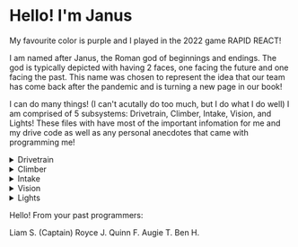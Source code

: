 # Hello! I'm Janus

My favourite color is purple and I played in the 2022 game RAPID REACT!

I am named after Janus, the Roman god of beginnings and endings. The god is typically depicted with having 2 faces, one facing the future and one facing the past. This name was chosen to represent the idea that our team has come back after the pandemic and is turning a new page in our book!

I can do many things! (I can't acutally do too much, but I do what I do well) I am comprised of 5 subsystems: Drivetrain, Climber, Intake, Vision, and Lights! These files with have most of the important infomation for me and my drive code as well as any personal anecdotes that came with programming me!

<details>
  <summary>Drivetrain</summary>
  <div>
    <div>The drivetrain consists of 4 motors in a tank drive. We have LeftLead, LeftFollow, RightLead, and RightFollow and they all work in tandem. The idea of choosing a tank drive this year was to be a more physically defensive robot in order to play defense well as well as bring able to zoom and push cargo and robots around the field. Also in this subsystem is the Gyro affectionatly named "GyroBirb"
    If it wasn't clear from the names, there are only 2 motors that we actually supply instructions to throughout the match, LeftLead and RightLead. LeftFollow and RightFollow are programmed to do whatever we tell their lead motors do which saves roboRio processing power which is really nice. (This only works on tank drivetrains becuse we really only need 2 inputs, a left side and a right side.)
  ```java
  leftFollowMotor.follow(leftLeadMotor);
  rightFollowMotor.follow(rightLeadMotor);
  ```
  Within the constuctor also exists the setup for PID Tuning but this PID tuning system is a little different from normal. Both of the PID values being tuned are being stored on the name motor because we have a distance number and a turn number, so the PID tuning is pointed at the numbers only on one motor.
  Another tidbit is that our TeleOp drive is different from our AutoDrive, AutoDrive is the only one with PID tuning, TeleOp doesn't use PID tuned driving.
</div>
    <br/>
  </div>
</details>

<details>
  <summary>Climber</summary>
  <div>
    <div>The climber is comprised of a pneumatic and 2 motors. The pneumatic controls the "Arm Tip State" and the motors are moving in tandem to retract or extend the climber arms. We wanted to use pneumatics becuse we thought the speed and consistency of the pneumatics would be really helpful for doing fast climbs.
  The motors are rather simple, its a simple PID loop with no kI and it is almost exclusively for autos; Otherwise, the motors were controled via the POV buttons on the PS4 controller. They have a magnetic limit switch at the bottom, preventing them from going down too far and the upward limit was predefined in the code and not controllable via the player. They have an enum designated to them to determine if they were going UP or DOWN.

  ```java
  package frc.robot;

  public enum ArmExtendState {
      DOWN,
      UP
  }
  ```

  One of the harder parts of the climber was controlling the state of the pneumatic and recieving what state it currently is in. We ended up creating an enum that had 2 values, IN and OUT so they we can look easily at what the arm is currently doing. If the Arm Tip State changed, the enum would change alongside it making it super easy to find.

  ```java
  package frc.robot;

  public enum ArmTipState {
      IN,
      OUT
  }
  ```

</div>
    <br/>
  </div>
</details>

<details>
  <summary>Intake</summary>
  <div>
    <div>The intake is another subsystem that has 1 pneumatic and 2 motors. The pneumatic would raise and lover the intake of the robot and the motors on the end would be the things spinning bars to acutally intake and outtake the cargo.
  The programming is not as complicated as some of the other subsystems. An interesting part however is that the intake could hold 2 pieces of cargo and intake/outtkake them separatly from each other. This system wasn't flawless, but it worked for the most part. To control the height of the intake, there were 2 buttons to control the pneumatic to either make the inake go up or down and similarly, there were 4 buttons for the motors: left intake, right intake, left outtake, right outtake. 
</div>
    <br/>
  </div>
</details>

<details>
  <summary>Vision</summary>
  <div>
    <div>There is not much done with the lights this time around, but there exists a limelight on the robot and it functions mainly as a drive camera. The idea was to find the pillar in the center and reorientate towards it automatically. 
    Another unimplemented idea was using a Pixy2 to sense what color the balls were inside of our intake. It worked sort of but it was not very consistent and required constant re-calibrating. The information was put into an enum, but again, this was never fully fleshed out, but it would have been really coooooollllllllllll.
</div>
    </br>
  </div>
</details>

<details>
  <summary>Lights</summary>
  <div>
    <div>The lights this year were kind of a last minute add. We wanted to put lights on the robot after it finished so we decided to slap them on there attached to the intake. This turned out way prettier than we were expecing it to. We made 4 states for the lights that were going to be used: Purple, which made them all purple; rainbow, which were some ooh ahh swirly lights; climbing, which made purple bits go upwards, and pit lights which made the robot go dim but not off to make robot surgery a little easier.</div>
</div>
    </br>
</details>

Hello! From your past programmers:

Liam S. (Captain)
Royce J.
Quinn F.
Augie T.
Ben H.